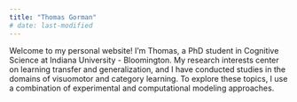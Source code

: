 ```yaml
---
title: "Thomas Gorman"
# date: last-modified
---
```


Welcome to my personal website! I'm Thomas, a PhD student in Cognitive Science at Indiana University - Bloomington. My research interests center on learning transfer and generalization, and I have conducted studies in the domains of visuomotor and category learning. To explore these topics, I use a combination of experimental and computational modeling approaches.



